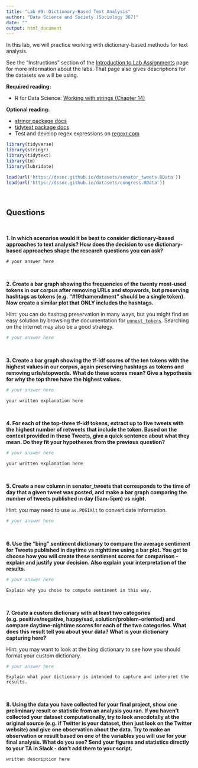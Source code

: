 ```yaml
---
title: "Lab #9: Dictionary-Based Text Analysis"
author: "Data Science and Society (Sociology 367)"
date: ""
output: html_document
---
```


In this lab, we will practice working with dictionary-based methods for text analysis.

See the "Instructions" section of the [Introduction to Lab Assignments](https://dssoc.github.io/assignments/introduction_to_labs.html) page for more information about the labs. That page also gives descriptions for the datasets we will be using.

**Required reading:** 

* R for Data Science: [Working with strings (Chapter 14)](https://r4ds.had.co.nz/strings.html)


**Optional reading:** 

* [stringr package docs](https://www.rdocumentation.org/packages/stringr/versions/1.4.0)
* [tidytext package docs](https://www.rdocumentation.org/packages/tidytext/versions/0.2.6)
* Test and develop regex expressions on [regexr.com](https://regexr.com/)



```r
library(tidyverse)
library(stringr)
library(tidytext)
library(tm)
library(lubridate)

load(url('https://dssoc.github.io/datasets/senator_tweets.RData'))
load(url('https://dssoc.github.io/datasets/congress.RData'))

```
<br/>



## Questions
<br>


**1. In which scenarios would it be best to consider dictionary-based approaches to text analysis? How does the decision to use dictionary-based approaches shape the research questions you can ask?**
```
# your answer here
```
<br/>

**2. Create a bar graph showing the frequencies of the twenty most-used tokens in our corpus after removing URLs and stopwords, but preserving hashtags as tokens (e.g. "#19thamendment" should be a single token). Now create a similar plot that ONLY includes the hashtags.**

Hint: you can do hashtag preservation in many ways, but you might find an easy solution by browsing the documentation for [`unnest_tokens`](https://www.rdocumentation.org/packages/tidytext/versions/0.2.6/topics/unnest_tokens
). Searching on the internet may also be a good strategy.
```r
# your answer here
```
<br/>

**3. Create a bar graph showing the tf-idf scores of the ten tokens with the highest values in our corpus, again preserving hashtags as tokens and removing urls/stopwords. What do these scores mean? Give a hypothesis for why the top three have the highest values.**
```r
# your answer here
```
```
your written explanation here
```
<br/>

**4. For each of the top-three tf-idf tokens, extract up to five tweets with the highest number of retweets that include the token. Based on the context provided in these Tweets, give a quick sentence about what they mean. Do they fit your hypotheses from the previous question?**
```r
# your answer here
```
```
your written explanation here
```
<br/>

**5. Create a new column in senator_tweets that corresponds to the time of day that a given tweet was posted, and make a bar graph comparing the number of tweets published in day (5am-5pm) vs night.**

Hint: you may need to use `as.POSIXlt` to convert date information.
```r
# your answer here
```
<br/>


**6. Use the "bing" sentiment dictionary to compare the average sentiment for Tweets published in daytime vs nighttime using a bar plot. You get to choose how you will create these sentiment scores for comparison - explain and justify your decision. Also explain your interpretation of the results.**
```r
# your answer here
```
```
Explain why you chose to compute sentiment in this way.
```
<br/>


**7. Create a custom dictionary with at least two categories (e.g. positive/negative, happy/sad, solution/problem-oriented) and compare daytime-nightime scores for each of the two categories. What does this result tell you about your data? What is your dictionary capturing here?**

Hint: you may want to look at the bing dictionary to see how you should format your custom dictionary.
```r
# your answer here
```
```
Explain what your dictionary is intended to capture and interpret the results.
```
<br/>

**8. Using the data you have collected for your final project, show one preliminary result or statistic from an analysis you ran. If you haven't collected your dataset computationally, try to look anecdotally at the original source (e.g. if Twitter is your dataset, then just look on the Twitter website) and give one observation about the data. Try to make an observation or result based on one of the variables you will use for your final analysis. What do you see? Send your figures and statistics directly to your TA in Slack - don't add them to your script.**
```
written description here
```
<br/>

